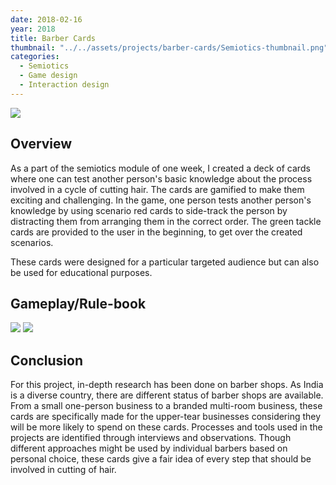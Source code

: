 ```yaml
---
date: 2018-02-16
year: 2018
title: Barber Cards
thumbnail: "../../assets/projects/barber-cards/Semiotics-thumbnail.png"
categories:
  - Semiotics
  - Game design
  - Interaction design
---
```


![](../../assets/projects/barber-cards/poster.png)

## Overview

As a part of the semiotics module of one week, I created a deck of cards where one can test another person's basic knowledge about the process involved in a cycle of cutting hair. The cards are gamified to make them exciting and challenging. In the game, one person tests another person's knowledge by using scenario red cards to side-track the person by distracting them from arranging them in the correct order. The green tackle cards are provided to the user in the beginning, to get over the created scenarios.

These cards were designed for a particular targeted audience but can also be used for educational purposes.

## Gameplay/Rule-book

![](../../assets/projects/barber-cards/booklet.png)
![](../../assets/projects/barber-cards/cardpattern.png)

## Conclusion

For this project, in-depth research has been done on barber shops. As India is a diverse country, there are different status of barber shops are available. From a small one-person business to a branded multi-room business, these cards are specifically made for the upper-tear businesses considering they will be more likely to spend on these cards. Processes and tools used in the projects are identified through interviews and observations. Though different approaches might be used by individual barbers based on personal choice, these cards give a fair idea of every step that should be involved in cutting of hair.
